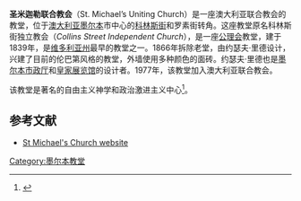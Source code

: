 <!-- 檔案不存在 [[Image:Stmichael's.JPG|right]] -->

'''圣米迦勒联合教会'''（St. Michael’s Uniting Church）是一座澳大利亚联合教会的教堂，位于[[澳大利亚|澳大利亚]][[墨尔本|墨尔本]]市中心的[[科林斯街|科林斯街]]和罗素街转角。这座教堂原名科林斯街独立教会（''Collins Street Independent Church''），是一座[[公理会|公理会]]教堂，建于1839年，是[[维多利亚州|维多利亚州]]最早的教堂之一。1866年拆除老堂，由约瑟夫·里德设计，兴建了目前的伦巴第风格的教堂，外墙使用多种颜色的面砖。约瑟夫·里德也是[[墨尔本市政厅|墨尔本市政厅]]和[[皇家展览馆|皇家展览馆]]的设计者。1977年，该教堂加入澳大利亚联合教会。

该教堂是著名的自由主义神学和政治激进主义中心<ref>{{Cite web 
 |title=St Michael's Uniting Church in Australia - Dr Macnab - About Dr Macnab 
 |accessdate=2008-11-01 
 |url=http://www.stmichaels.org.au/dr-macnab/about-dr-macnab 
 |deadurl=yes 
 |archiveurl=https://web.archive.org/web/20081015005836/http://www.stmichaels.org.au/dr-macnab/about-dr-macnab 
 |archivedate=2008-10-15 
 }}</ref>。

==参考文献==
{{reflist}}
*[http://www.stmichaels.org.au/ St Michael's Church website]{{Wayback|url=http://www.stmichaels.org.au/ |date=20110413212828 }}

{{coord|37|48|51.6|S|144|58|9.1|E|type:landmark|display=title}}

{{DEFAULTSORT:Saint Michael's Uniting Church, Melbourne}}
[[Category:墨尔本教堂|Category:墨尔本教堂]]